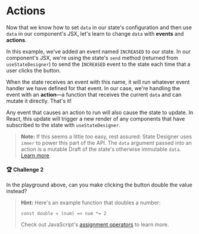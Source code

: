 
# Actions

Now that we know how to set `data` in our state's configuration and then use `data` in our component's JSX, let's learn to change `data` with **events** and **actions**.

<LiveView code={snippets.actions} />

In this example, we've added an event named `INCREASED` to our state. In our component's JSX, we're using the state's `send` method (returned from `useStateDesigner`) to send the `INCREASED` event to the state each time that a user clicks the button.

When the state receives an event with this name, it will run whatever event handler we have defined for that event. In our case, we're handling the event with an **action**—a function that receives the current `data` and can mutate it directly. That's it!

Any event that causes an action to run will also cause the state to update. In React, this update will trigger a new render of any components that have subscribed to the state with `useStateDesigner`.

> **Note:** If this seems a little _too_ easy, rest assured: State Designer uses `immer` to power this part of the API. The `data` argument passed into an action is a mutable Draft of the state's otherwise immutable `data`. [Learn more](https://immerjs.github.io/immer/docs/introduction).

#### 🏆 Challenge 2

In the playground above, can you make clicking the button double the value instead?

> **Hint:** Here's an example function that doubles a number:
>
> ```
> const double = (num) => num *= 2
> ```
>
> Check out JavaScript's [assignment operators](https://developer.mozilla.org/en-US/docs/Web/JavaScript/Reference/Operators/Assignment_Operators#Addition_assignment) to learn more.
